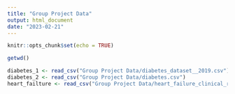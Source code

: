 ```yaml
---
title: "Group Project Data"
output: html_document
date: "2023-02-21"
---
```


```r
knitr::opts_chunk$set(echo = TRUE)
```

```r
getwd()
```
```r
diabetes_1 <- read_csv("Group Project Data/diabetes_dataset__2019.csv")
diabetes_2 <- read_csv("Group Project Data/diabetes.csv")
heart_failture <- read_csv("Group Project Data/heart_failure_clinical_records_dataset.csv")
```

